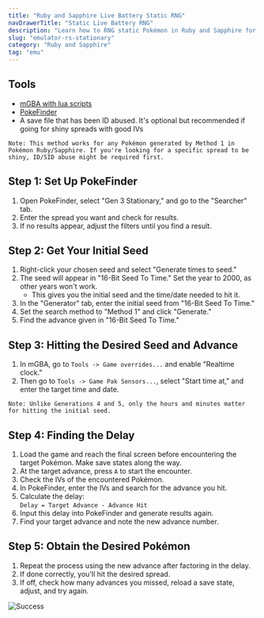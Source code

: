 ```yaml
---
title: "Ruby and Sapphire Live Battery Static RNG"
navDrawerTitle: "Static Live Battery RNG"
description: "Learn how to RNG static Pokémon in Ruby and Sapphire for perfect IVs, natures, and shinies."
slug: "emulator-rs-stationary"
category: "Ruby and Sapphire"
tag: "emu"
---
```


## Tools

- [mGBA with lua scripts](/mgba-setup)
- [PokeFinder](/pokefinder)
- A save file that has been ID abused. It's optional but recommended if going for shiny spreads with good IVs

```
Note: This method works for any Pokémon generated by Method 1 in Pokémon Ruby/Sapphire. If you're looking for a specific spread to be shiny, ID/SID abuse might be required first.
```

## Step 1: Set Up PokeFinder

1. Open PokeFinder, select "Gen 3 Stationary," and go to the "Searcher" tab.
2. Enter the spread you want and check for results.
3. If no results appear, adjust the filters until you find a result.

## Step 2: Get Your Initial Seed

1. Right-click your chosen seed and select "Generate times to seed."
2. The seed will appear in "16-Bit Seed To Time." Set the year to 2000, as other years won't work.
   - This gives you the initial seed and the time/date needed to hit it.
3. In the "Generator" tab, enter the initial seed from "16-Bit Seed To Time."
4. Set the search method to "Method 1" and click "Generate."
5. Find the advance given in "16-Bit Seed To Time."

## Step 3: Hitting the Desired Seed and Advance

1. In mGBA, go to `Tools -> Game overrides...` and enable "Realtime clock."
2. Then go to `Tools -> Game Pak Sensors...`, select "Start time at," and enter the target time and date.

```
Note: Unlike Generations 4 and 5, only the hours and minutes matter for hitting the initial seed.
```

## Step 4: Finding the Delay

1. Load the game and reach the final screen before encountering the target Pokémon. Make save states along the way.
2. At the target advance, press `A` to start the encounter.
3. Check the IVs of the encountered Pokémon.
4. In PokeFinder, enter the IVs and search for the advance you hit.
5. Calculate the delay:  
   `Delay = Target Advance - Advance Hit`
6. Input this delay into PokeFinder and generate results again.
7. Find your target advance and note the new advance number.

## Step 5: Obtain the Desired Pokémon

1. Repeat the process using the new advance after factoring in the delay.
2. If done correctly, you'll hit the desired spread.
3. If off, check how many advances you missed, reload a save state, adjust, and try again.

![Success](/images/Ruby-Sapphire/Stationary/Success.png)
